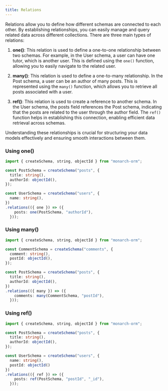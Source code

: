 ```yaml
---
title: Relations
---
```


Relations allow you to define how different schemas are connected to each other.
By establishing relationships, you can easily manage and query related data across different collections.
There are three main types of relations:

1. **one()**: This relation is used to define a one-to-one relationship between two schemas. 
   For example, in the User schema, a user can have one tutor, which is another user. 
   This is defined using the `one()` function, allowing you to easily navigate to the related user.

2. **many()**: This relation is used to define a one-to-many relationship. 
   In the Post schema, a user can be an author of many posts. 
   This is represented using the `many()` function, which allows you to retrieve all posts associated with a user.

3. **ref()**: This relation is used to create a reference to another schema. 
   In the User schema, the posts field references the Post schema, indicating that the posts are related to the user through the author field. 
   The `ref()` function helps in establishing this connection, enabling efficient data retrieval across schemas.

Understanding these relationships is crucial for structuring your data models effectively and ensuring smooth interactions between them.


### Using one()

```typescript
import { createSchema, string, objectId } from "monarch-orm";

const PostSchema = createSchema("posts", {
  title: string(),
  authorId: objectId(),
});

const UserSchema = createSchema("users", {
  name: string(),
})
.relations(({ one }) => ({
    posts: one(PostSchema, "authorId"),
  }));
```

### Using many()

```typescript
import { createSchema, string, objectId } from "monarch-orm";

const CommentSchema = createSchema("comments", {
  comment: string(),
  postId: objectId(),
});

const PostSchema = createSchema("posts", {
  title: string(),
  authorId: objectId(),
})
.relations(({ many }) => ({
    comments: many(CommentSchema, "postId"),
  }));
```

### Using ref()

```typescript
import { createSchema, string, objectId } from "monarch-orm";

const PostSchema = createSchema("posts", {
  title: string(),
  authorId: objectId(),
});

const UserSchema = createSchema("users", {
  name: string(),
  postId: objectId()
})
.relations(({ ref }) => ({
    posts: ref(PostSchema, "postId", "_id"),
  }));
```
